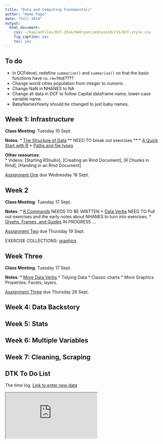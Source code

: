 ```yaml
---
title: "Data and Computing Fundamentals"
author: "Home Page"
date: "Fall 2014"
output:
  html_document:
    css: ~/KaplanFiles/DCF-2014/ReOrganizedJune10/CSS/DCF-style.css
    fig_caption: yes
    toc: yes
---
```


## To do

* In DCFdevel, redefine `summarize()` and `summarise()` so that the basic functions have `na.rm=TRUE`????
* Change world cities population from integer to numeric.
* Change NaN in NHANES to NA
* Change all data in DCF to follow Capital dataframe name, lower-case variable name.
* BabyNamesYearly should be changed to just baby names.


## Week 1: Infrastructure

**Class Meeting**: Tuesday 10 Sept.

**Notes**: 
* [The Structure of Data](CourseNotes/DataOrganization/DraftNarrative.html) ** NEED TO  break out exercises.**
* [A Quick Start with R](CourseNotes/Rbasics/R-Basics.html)
* [Paths and file types](CourseNotes/DataOrganization/FileTypes.html)


**Other resources**:  
* Videos: [Starting RStudio], [Creating an Rmd Document], [R Chunks in Rmd], [Handing in an Rmd Document]

[Assignment One](Assignments/Assignment-One.html) due Wednesday 18 Sept.

## Week 2

**Class Meeting**: Tuesday 17 Sept.

**Notes**:
* [R Commands](CourseNotes/Rbasics/DraftNarrative.html) NEEDS TO BE WRITTEN
* [Data Verbs](CourseNotes/BasicDataCommands/DraftNarrative.html) NEED TO Pull out exercises and the early notes about NHANES to turn into exercises.
* [Glyphs, Frames, and Guides](CourseNotes/GraphicsConstructDeconstruct/DraftNarrative.html) IN PROGRESS ...

[Assignment Two](Assignment-Two.html) due Thursday 19 Sept.


EXERCISE COLLECTIONS: [graphics](CourseNotes/GraphicsConstructDeconstruct/Exercises.html)

## Week Three

**Class Meeting**: Tuesday 17 Sept.

**Notes**:
* [More Data Verbs](CourseNotes/BasicDataCommands/MoreDataVerbs.html)
* Tidying Data
* Classic charts
* More Graphics Properties: Facets, layers.

[Assignment Three](Assignment-Three.html) due Thursday 26 Sept.


## Week 4: Data Backstory

## Week 5: Stats

## Week 6: Multiple Variables

## Week 7: Cleaning, Scraping



## DTK To Do List



The time log. [Link to enter new data](https://docs.google.com/forms/d/1lH02nfMVvVmCxyus3TBHQvG58pV-cGDEcTfaBJAIk3k/viewform)

<iframe src="https://docs.google.com/spreadsheets/d/1ROnT3PBL_iVguJQPKrGAXncf-wHKzEYHQQtE7c6JYG4/pubhtml?widget=true&amp;headers=false"></iframe>

